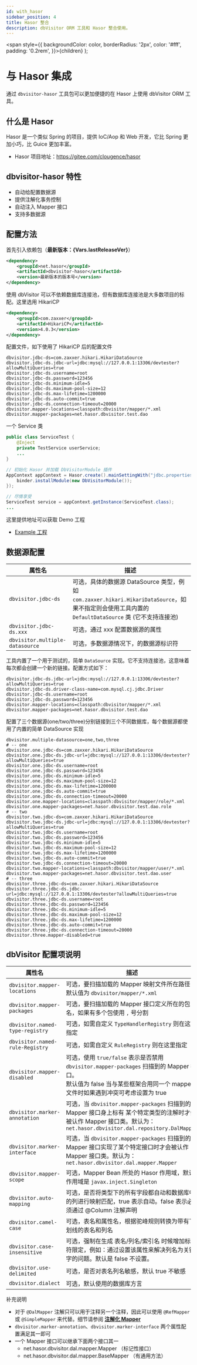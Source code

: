 ```yaml
---
id: with_hasor
sidebar_position: 4
title: Hasor 整合
description: dbVisitor ORM 工具和 Hasor 整合使用。
---
```


  <span style={{ backgroundColor: color, borderRadius: '2px', color: '#fff', padding: '0.2rem', }}>{children}</span>
);

# 与 Hasor 集成

通过 `dbvisitor-hasor` 工具包可以更加便捷的在 Hasor 上使用 dbVisitor ORM 工具。

## 什么是 Hasor
Hasor 是一个类似 Spring 的项目，提供 IoC/Aop 和 Web 开发，它比 Spring 更加小巧，比 Guice 更加丰富。

- Hasor 项目地址：https://gitee.com/clougence/hasor

## dbvisitor-hasor 特性

- 自动给配置数据源
- 提供注解化事务控制
- 自动注入 Mapper 接口
- 支持多数据源

## 配置方法

首先引入依赖包（**最新版本：<Highlight color="rgb(227 17 108)">{Vars.lastReleaseVer}</Highlight>**）

```xml
<dependency>
    <groupId>net.hasor</groupId>
    <artifactId>dbvisitor-hasor</artifactId>
    <version>最新版本的版本号</version>
</dependency>
```

使用 dbVisitor 可以不依赖数据库连接池，但有数据库连接池是大多数项目的标配。这里选用 HikariCP

```xml
<dependency>
    <groupId>com.zaxxer</groupId>
    <artifactId>HikariCP</artifactId>
    <version>4.0.3</version>
</dependency>
```

配置文件，如下使用了 HikariCP 后的配置文件

```properties
dbvisitor.jdbc-ds=com.zaxxer.hikari.HikariDataSource
dbvisitor.jdbc-ds.jdbc-url=jdbc:mysql://127.0.0.1:13306/devtester?allowMultiQueries=true
dbvisitor.jdbc-ds.username=root
dbvisitor.jdbc-ds.password=123456
dbvisitor.jdbc-ds.minimum-idle=5
dbvisitor.jdbc-ds.maximum-pool-size=12
dbvisitor.jdbc-ds.max-lifetime=1200000
dbvisitor.jdbc-ds.auto-commit=true
dbvisitor.jdbc-ds.connection-timeout=20000
dbvisitor.mapper-locations=classpath:dbvisitor/mapper/*.xml
dbvisitor.mapper-packages=net.hasor.dbvisitor.test.dao
```

一个 Service 类

```java
public class ServiceTest {
    @Inject
    private TestService userService;
    ...
}
```

```java
// 初始化 Hasor 并加载 DbVisitorModule 插件
AppContext appContext = Hasor.create().mainSettingWith("jdbc.properties").build(binder -> {
    binder.installModule(new DbVisitorModule());
});

// 尽情享受
ServiceTest service = appContext.getInstance(ServiceTest.class);
...
```

这里提供地址可以获取 Demo 工程

- [Example 工程](https://gitee.com/zycgit/dbvisitor/tree/main/dbvisitor-example/hasor/)

## 数据源配置

| 属性名                             | 描述                                                                                                                  |
|---------------------------------|---------------------------------------------------------------------------------------------------------------------|
| `dbvisitor.jdbc-ds`             | 可选，具体的数据源 DataSource 类型，例如 `com.zaxxer.hikari.HikariDataSource`，如果不指定则会使用工具内置的 `DefaultDataSource` 类 (它不支持连接池)      |
| `dbvisitor.jdbc-ds.xxx`         | 可选，通过 xxx 配置数据源的属性                                                                                                  |
| `dbvisitor.multiple-datasource` | 可选，多数据源情况下，的数据源标识符                                                                                                  |

工具内置了一个用于测试的，简单 `DataSource` 实现。它不支持连接池，这意味着每次都会创建一个新的链接。配置方式如下：

```properties
dbvisitor.jdbc-ds.jdbc-url=jdbc:mysql://127.0.0.1:13306/devtester?allowMultiQueries=true
dbvisitor.jdbc-ds.driver-class-name=com.mysql.cj.jdbc.Driver
dbvisitor.jdbc-ds.username=root
dbvisitor.jdbc-ds.password=123456
dbvisitor.mapper-locations=classpath:dbvisitor/mapper/*.xml
dbvisitor.mapper-packages=net.hasor.dbvisitor.test.dao
```

配置了三个数据源(one/two/three)分别链接到三个不同数据库，每个数据源都使用了内置的简单 DataSource 实现

```properties
dbvisitor.multiple-datasource=one,two,three
# -- one
dbvisitor.one.jdbc-ds=com.zaxxer.hikari.HikariDataSource
dbvisitor.one.jdbc-ds.jdbc-url=jdbc:mysql://127.0.0.1:13306/devtester?allowMultiQueries=true
dbvisitor.one.jdbc-ds.username=root
dbvisitor.one.jdbc-ds.password=123456
dbvisitor.one.jdbc-ds.minimum-idle=5
dbvisitor.one.jdbc-ds.maximum-pool-size=12
dbvisitor.one.jdbc-ds.max-lifetime=1200000
dbvisitor.one.jdbc-ds.auto-commit=true
dbvisitor.one.jdbc-ds.connection-timeout=20000
dbvisitor.one.mapper-locations=classpath:dbvisitor/mapper/role/*.xml
dbvisitor.one.mapper-packages=net.hasor.dbvisitor.test.dao.role
# -- two
dbvisitor.two.jdbc-ds=com.zaxxer.hikari.HikariDataSource
dbvisitor.two.jdbc-ds.jdbc-url=jdbc:mysql://127.0.0.1:13306/devtester?allowMultiQueries=true
dbvisitor.two.jdbc-ds.username=root
dbvisitor.two.jdbc-ds.password=123456
dbvisitor.two.jdbc-ds.minimum-idle=5
dbvisitor.two.jdbc-ds.maximum-pool-size=12
dbvisitor.two.jdbc-ds.max-lifetime=1200000
dbvisitor.two.jdbc-ds.auto-commit=true
dbvisitor.two.jdbc-ds.connection-timeout=20000
dbvisitor.two.mapper-locations=classpath:dbvisitor/mapper/user/*.xml
dbvisitor.two.mapper-packages=net.hasor.dbvisitor.test.dao.user
# -- three
dbvisitor.three.jdbc-ds=com.zaxxer.hikari.HikariDataSource
dbvisitor.three.jdbc-ds.jdbc-url=jdbc:mysql://127.0.0.1:13306/devtester?allowMultiQueries=true
dbvisitor.three.jdbc-ds.username=root
dbvisitor.three.jdbc-ds.password=123456
dbvisitor.three.jdbc-ds.minimum-idle=5
dbvisitor.three.jdbc-ds.maximum-pool-size=12
dbvisitor.three.jdbc-ds.max-lifetime=1200000
dbvisitor.three.jdbc-ds.auto-commit=true
dbvisitor.three.jdbc-ds.connection-timeout=20000
dbvisitor.three.mapper-disabled=true
```

## dbVisitor 配置项说明

| 属性名                             | 描述                                                                                                                                |
|---------------------------------|-----------------------------------------------------------------------------------------------------------------------------------|
| `dbvisitor.mapper-locations`    | 可选，要扫描加载的 Mapper 映射文件所在路径，默认值为 `dbvisitor/mapper/*.xml`                                                                           |
| `dbvisitor.mapper-packages`     | 可选，要扫描加载的 Mapper 接口定义所在的包名，如果有多个包使用 `,` 号分割                                                                                       |
| `dbvisitor.named-type-registry` | 可选，如需自定义 `TypeHandlerRegistry` 则在这里指定                                                                                             |
| `dbvisitor.named-rule-Registry` | 可选，如需自定义 `RuleRegistry` 则在这里指定                                                                                                    |
| `dbvisitor.mapper-disabled`     | 可选，使用 `true/false` 表示是否禁用 `dbvisitor.mapper-packages` 扫描到的 Mapper 接口。<br/>默认值为 false 当与某些框架合用同一个 mapper 文件时如果遇到冲突可考虑设置为 true      |
| `dbvisitor.marker-annotation`   | 可选，当 `dbvisitor.mapper-packages` 扫描到的 Mapper 接口身上标有 某个特定类型的注解时才会被认作 Mapper 接口类。默认为：`net.hasor.dbvisitor.dal.repository.DalMapper` |
| `dbvisitor.marker-interface`    | 可选，当 `dbvisitor.mapper-packages` 扫描到的 Mapper 接口实现了某个特定接口时才会被认作 Mapper 接口类。默认为：`net.hasor.dbvisitor.dal.mapper.Mapper`             |
| `dbvisitor.mapper-scope`        | 可选，Mapper Bean 所处的 Hasor 作用域，默认作用域是 `javax.inject.Singleton`                                                                      |
| `dbvisitor.auto-mapping`        | 可选，是否将类型下的所有字段都自动和数据库中的列进行映射匹配，true 表示自动。false 表示必须通过 @Column 注解声明                                                                |                                                                                                                         
| `dbvisitor.camel-case`          | 可选，表名和属性名，根据驼峰规则转换为带有下划线的表名和列名                                                                                                    |                                                                                                                        
| `dbvisitor.case-insensitive`    | 可选，强制在生成 表名/列名/索引名 时候增加标识符限定，例如：通过设置该属性来解决列名为关键字的问题。默认是 false 不设置。                                                                |                                                                                                                               
| `dbvisitor.use-delimited`       | 可选，是否对表名列名敏感，默认 true 不敏感                                                                                                          |                                                                                                                               
| `dbvisitor.dialect`             | 可选，默认使用的数据库方言                                                                                                                     |

补充说明
- 对于 `@DalMapper` 注解只可以用于注释另一个注释，因此可以使用 `@RefMapper` 或 `@SimpleMapper` 来代替。细节请参阅 **[注解化 Mapper](../dal/anno-mapper.mdx)**
- `dbvisitor.marker-annotation`、`dbvisitor.marker-interface` 两个属性配置满足其一即可
- 一个 Mapper 接口可以继承下面两个接口其一
    - net.hasor.dbvisitor.dal.mapper.Mapper （标记性接口）
    - net.hasor.dbvisitor.dal.mapper.BaseMapper （有通用方法）
